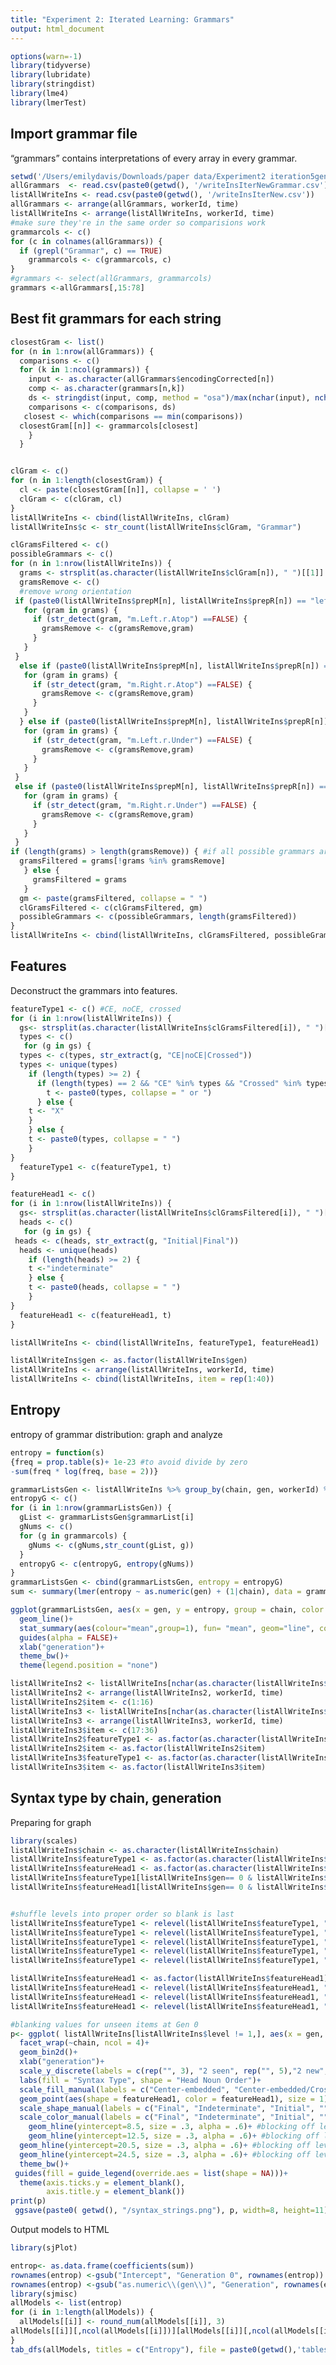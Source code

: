 ```yaml
---
title: "Experiment 2: Iterated Learning: Grammars"
output: html_document
---
```


```r
options(warn=-1)
library(tidyverse)
library(lubridate)
library(stringdist)
library(lme4)
library(lmerTest)
```

## Import grammar file
 "grammars" contains interpretations of every array in every grammar. 
```r
setwd('/Users/emilydavis/Downloads/paper data/Experiment2 iteration5gens')
allGrammars  <- read.csv(paste0(getwd(), '/writeInsIterNewGrammar.csv'))
listAllWriteIns <- read.csv(paste0(getwd(), '/writeInsIterNew.csv'))
allGrammars <- arrange(allGrammars, workerId, time)
listAllWriteIns <- arrange(listAllWriteIns, workerId, time)
#make sure they're in the same order so comparisions work
grammarcols <- c()
for (c in colnames(allGrammars)) {
  if (grepl("Grammar", c) == TRUE)
    grammarcols <- c(grammarcols, c)
}
#grammars <- select(allGrammars, grammarcols)
grammars <-allGrammars[,15:78]
```

## Best fit grammars for each string 

```r
closestGram <- list()
for (n in 1:nrow(allGrammars)) {
  comparisons <- c()
  for (k in 1:ncol(grammars)) {
    input <- as.character(allGrammars$encodingCorrected[n])
    comp <- as.character(grammars[n,k])
    ds <- stringdist(input, comp, method = "osa")/max(nchar(input), nchar(comp))
    comparisons <- c(comparisons, ds)
   closest <- which(comparisons == min(comparisons))
  closestGram[[n]] <- grammarcols[closest]
    }
  }


clGram <- c()
for (n in 1:length(closestGram)) {
  cl <- paste(closestGram[[n]], collapse = ' ')
  clGram <- c(clGram, cl)
}
listAllWriteIns <- cbind(listAllWriteIns, clGram)
listAllWriteIns$c <- str_count(listAllWriteIns$clGram, "Grammar")
```

```r
clGramsFiltered <- c()
possibleGrammars <- c()
for (n in 1:nrow(listAllWriteIns)) {
  grams <- strsplit(as.character(listAllWriteIns$clGram[n]), " ")[[1]]
  gramsRemove <- c()
  #remove wrong orientation
 if (paste0(listAllWriteIns$prepM[n], listAllWriteIns$prepR[n]) == "leftatop") {
   for (gram in grams) {
     if (str_detect(gram, "m.Left.r.Atop") ==FALSE) {
       gramsRemove <- c(gramsRemove,gram)
     }
   }
 }
  else if (paste0(listAllWriteIns$prepM[n], listAllWriteIns$prepR[n]) == "rightatop") {
   for (gram in grams) {
     if (str_detect(gram, "m.Right.r.Atop") ==FALSE) {
       gramsRemove <- c(gramsRemove,gram)
     }
   }
  } else if (paste0(listAllWriteIns$prepM[n], listAllWriteIns$prepR[n]) == "leftunder") {
   for (gram in grams) {
     if (str_detect(gram, "m.Left.r.Under") ==FALSE) {
       gramsRemove <- c(gramsRemove,gram)
     }
   }
 }
 else if (paste0(listAllWriteIns$prepM[n], listAllWriteIns$prepR[n]) == "rightunder") {
   for (gram in grams) {
     if (str_detect(gram, "m.Right.r.Under") ==FALSE) {
       gramsRemove <- c(gramsRemove,gram)
     }
   }
 }
if (length(grams) > length(gramsRemove)) { #if all possible grammars are ruled out, just keep them
  gramsFiltered = grams[!grams %in% gramsRemove]
   } else {
     gramsFiltered = grams
   }
  gm <- paste(gramsFiltered, collapse = " ")
  clGramsFiltered <- c(clGramsFiltered, gm)
  possibleGrammars <- c(possibleGrammars, length(gramsFiltered))
}
listAllWriteIns <- cbind(listAllWriteIns, clGramsFiltered, possibleGrammars)
```

## Features

Deconstruct the grammars into features. 

```r
featureType1 <- c() #CE, noCE, crossed
for (i in 1:nrow(listAllWriteIns)) {
  gs<- strsplit(as.character(listAllWriteIns$clGramsFiltered[i]), " ")[[1]]
  types <- c()
   for (g in gs) {
  types <- c(types, str_extract(g, "CE|noCE|Crossed"))
  types <- unique(types)
    if (length(types) >= 2) {
      if (length(types) == 2 && "CE" %in% types && "Crossed" %in% types) {
        t <- paste0(types, collapse = " or ")
      } else {
    t <- "X"
    }
    } else {
    t <- paste0(types, collapse = " ")
    }
}
  featureType1 <- c(featureType1, t)
}

featureHead1 <- c() 
for (i in 1:nrow(listAllWriteIns)) {
  gs<- strsplit(as.character(listAllWriteIns$clGramsFiltered[i]), " ")[[1]]
  heads <- c()
   for (g in gs) {
 heads <- c(heads, str_extract(g, "Initial|Final"))
  heads <- unique(heads)
    if (length(heads) >= 2) {
 	t <-"indeterminate"
    } else {
    t <- paste0(heads, collapse = " ")
    }
}
  featureHead1 <- c(featureHead1, t)
}

listAllWriteIns <- cbind(listAllWriteIns, featureType1, featureHead1)
```

```r
listAllWriteIns$gen <- as.factor(listAllWriteIns$gen)
listAllWriteIns <- arrange(listAllWriteIns, workerId, time)
listAllWriteIns <- cbind(listAllWriteIns, item = rep(1:40))

```


## Entropy 
entropy of grammar distribution: graph and analyze

```r
entropy = function(s)
{freq = prop.table(s)+ 1e-23 #to avoid divide by zero
-sum(freq * log(freq, base = 2))}

grammarListsGen <- listAllWriteIns %>% group_by(chain, gen, workerId) %>% summarize(grammarList = paste(clGramsFiltered, collapse = " "), featureList = paste(featureType1, collapse = " "))
entropyG <- c()
for (i in 1:nrow(grammarListsGen)) {
  gList <- grammarListsGen$grammarList[i]
  gNums <- c()
  for (g in grammarcols) {
    gNums <- c(gNums,str_count(gList, g))
  }
  entropyG <- c(entropyG, entropy(gNums))
}
grammarListsGen <- cbind(grammarListsGen, entropy = entropyG)
sum <- summary(lmer(entropy ~ as.numeric(gen) + (1|chain), data = grammarListsGen))

ggplot(grammarListsGen, aes(x = gen, y = entropy, group = chain, color = chain, alpha = .5)) +
  geom_line()+
  stat_summary(aes(colour="mean",group=1), fun= "mean", geom="line", color = "black", alpha = 1)+
  guides(alpha = FALSE)+
  xlab("generation")+
  theme_bw()+
  theme(legend.position = "none")
```


```r
listAllWriteIns2 <- listAllWriteIns[nchar(as.character(listAllWriteIns$array)) >1 & listAllWriteIns$seen == "true",]
listAllWriteIns2 <- arrange(listAllWriteIns2, workerId, time)
listAllWriteIns2$item <- c(1:16)
listAllWriteIns3 <- listAllWriteIns[nchar(as.character(listAllWriteIns$array)) >1 & listAllWriteIns$seen == "false" & listAllWriteIns$gen != 0,]
listAllWriteIns3 <- arrange(listAllWriteIns3, workerId, time)
listAllWriteIns3$item <- c(17:36)
listAllWriteIns2$featureType1 <- as.factor(as.character(listAllWriteIns2$featureType1))
listAllWriteIns2$item <- as.factor(listAllWriteIns2$item)
listAllWriteIns3$featureType1 <- as.factor(as.character(listAllWriteIns3$featureType1))
listAllWriteIns3$item <- as.factor(listAllWriteIns3$item)
```

## Syntax type by chain, generation 

Preparing for graph
```r
library(scales)
listAllWriteIns$chain <- as.character(listAllWriteIns$chain)
listAllWriteIns$featureType1 <- as.factor(as.character(listAllWriteIns$featureType1))
listAllWriteIns$featureHead1 <- as.factor(as.character(listAllWriteIns$featureHead1))
listAllWriteIns$featureType1[listAllWriteIns$gen== 0 & listAllWriteIns$seen == "false"] <- " "
listAllWriteIns$featureHead1[listAllWriteIns$gen== 0 & listAllWriteIns$seen == "false"] <- " "


#shuffle levels into proper order so blank is last 
listAllWriteIns$featureType1 <- relevel(listAllWriteIns$featureType1, "X")
listAllWriteIns$featureType1 <- relevel(listAllWriteIns$featureType1, "noCE")
listAllWriteIns$featureType1 <- relevel(listAllWriteIns$featureType1, "Crossed")
listAllWriteIns$featureType1 <- relevel(listAllWriteIns$featureType1, "CE or Crossed")
listAllWriteIns$featureType1 <- relevel(listAllWriteIns$featureType1, "CE")

listAllWriteIns$featureHead1 <- as.factor(listAllWriteIns$featureHead1)
listAllWriteIns$featureHead1 <- relevel(listAllWriteIns$featureHead1, "Initial")
listAllWriteIns$featureHead1 <- relevel(listAllWriteIns$featureHead1, "indeterminate")
listAllWriteIns$featureHead1 <- relevel(listAllWriteIns$featureHead1, "Final")
```

```r
#blanking values for unseen items at Gen 0
p<- ggplot( listAllWriteIns[listAllWriteIns$level != 1,], aes(x = gen, y = as.factor(item), fill = featureType1)) +
  facet_wrap(~chain, ncol = 4)+
  geom_bin2d()+
  xlab("generation")+  
  scale_y_discrete(labels = c(rep("", 3), "2 seen", rep("", 5),"2 new", rep("", 5),"3 seen", rep("", 5),"3 new", rep("", 7),"4 new", rep("", 6)))+
  labs(fill = "Syntax Type", shape = "Head Noun Order")+
  scale_fill_manual(labels = c("Center-embedded", "Center-embedded/Crossed", "Crossed", "Branching", "Uninterpretable"),  values = scales::hue_pal()(5), na.translate = F ) +
  geom_point(aes(shape = featureHead1, color = featureHead1), size = 1)+
  scale_shape_manual(labels = c("Final", "Indeterminate", "Initial", ""),  values =c(4, NA, 1, NA)) +
  scale_color_manual(labels = c("Final", "Indeterminate", "Initial", ""),  values =c("black", NA,"black",  NA), guide =  "none")+
    geom_hline(yintercept=8.5, size = .3, alpha = .6)+ #blocking off levels and seen/unseen: 2 seen
    geom_hline(yintercept=12.5, size = .3, alpha = .6)+ #blocking off levels and seen/unseen 2 new
  geom_hline(yintercept=20.5, size = .3, alpha = .6)+ #blocking off levels and seen/unseen 3 seen
  geom_hline(yintercept=24.5, size = .3, alpha = .6)+ #blocking off levels and seen/unseen 3 new/4 new
  theme_bw()+
 guides(fill = guide_legend(override.aes = list(shape = NA)))+
  theme(axis.ticks.y = element_blank(),
        axis.title.y = element_blank())
print(p)
 ggsave(paste0( getwd(), "/syntax_strings.png"), p, width=8, height=11)
```



Output models to HTML
```r
library(sjPlot)

entrop<- as.data.frame(coefficients(sum))
rownames(entrop) <-gsub("Intercept", "Generation 0", rownames(entrop))
rownames(entrop) <-gsub("as.numeric\\(gen\\)", "Generation", rownames(entrop))
library(sjmisc)
allModels <- list(entrop)
for (i in 1:length(allModels)) {
  allModels[[i]] <- round_num(allModels[[i]], 3)
allModels[[i]][,ncol(allModels[[i]])][allModels[[i]][,ncol(allModels[[i]])] == 0] <- "< .001"
}
tab_dfs(allModels, titles = c("Entropy"), file = paste0(getwd(),'tables-gram.html'))
```
